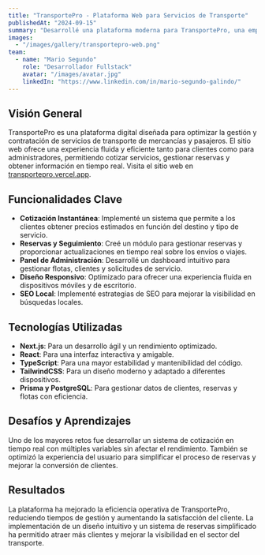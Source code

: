 ```yaml
---
title: "TransportePro - Plataforma Web para Servicios de Transporte"
publishedAt: "2024-09-15"
summary: "Desarrollé una plataforma moderna para TransportePro, una empresa de transporte de mercancías y pasajeros, ofreciendo una experiencia optimizada para clientes y administradores con Next.js y TypeScript."
images:
  - "/images/gallery/transportepro-web.png"
team:
  - name: "Mario Segundo"
    role: "Desarrollador Fullstack"
    avatar: "/images/avatar.jpg"
    linkedIn: "https://www.linkedin.com/in/mario-segundo-galindo/"
---
```


## Visión General

TransportePro es una plataforma digital diseñada para optimizar la gestión y contratación de servicios de transporte de mercancías y pasajeros. El sitio web ofrece una experiencia fluida y eficiente tanto para clientes como para administradores, permitiendo cotizar servicios, gestionar reservas y obtener información en tiempo real. Visita el sitio web en [transportepro.vercel.app](https://transportepro.vercel.app).

## Funcionalidades Clave

- **Cotización Instantánea**: Implementé un sistema que permite a los clientes obtener precios estimados en función del destino y tipo de servicio.  
- **Reservas y Seguimiento**: Creé un módulo para gestionar reservas y proporcionar actualizaciones en tiempo real sobre los envíos o viajes.  
- **Panel de Administración**: Desarrollé un dashboard intuitivo para gestionar flotas, clientes y solicitudes de servicio.  
- **Diseño Responsivo**: Optimizado para ofrecer una experiencia fluida en dispositivos móviles y de escritorio.  
- **SEO Local**: Implementé estrategias de SEO para mejorar la visibilidad en búsquedas locales.  

## Tecnologías Utilizadas

- **Next.js**: Para un desarrollo ágil y un rendimiento optimizado.  
- **React**: Para una interfaz interactiva y amigable.  
- **TypeScript**: Para una mayor estabilidad y mantenibilidad del código.  
- **TailwindCSS**: Para un diseño moderno y adaptado a diferentes dispositivos.  
- **Prisma y PostgreSQL**: Para gestionar datos de clientes, reservas y flotas con eficiencia.  

## Desafíos y Aprendizajes

Uno de los mayores retos fue desarrollar un sistema de cotización en tiempo real con múltiples variables sin afectar el rendimiento. También se optimizó la experiencia del usuario para simplificar el proceso de reservas y mejorar la conversión de clientes.

## Resultados

La plataforma ha mejorado la eficiencia operativa de TransportePro, reduciendo tiempos de gestión y aumentando la satisfacción del cliente. La implementación de un diseño intuitivo y un sistema de reservas simplificado ha permitido atraer más clientes y mejorar la visibilidad en el sector del transporte.